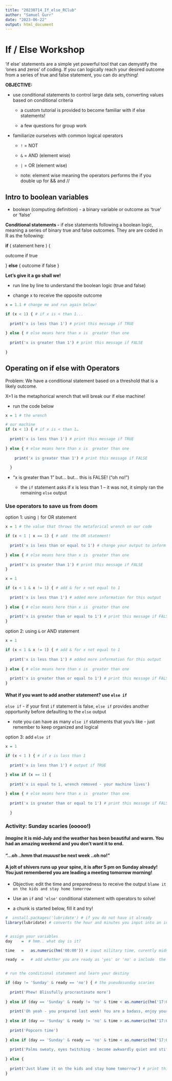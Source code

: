 ```yaml
---
title: "20230714_If_else_RClub"
author: "Samuel Gurr"
date: "2023-06-22"
output: html_document
---
```


# If / Else Workshop

'if else' statements are a simple yet powerful tool that can demystify the 'ones and zeros' of coding. If you can logically reach your desired outcome from a series of true and false statement, you can do anything!

**OBJECTIVE:**

-   use conditional statements to control large data sets, converting values based on conditional criteria

    -   a custom tutorial is provided to become familiar with if else statements!

    -   a few questions for group work

-   familiarize ourselves with common logical operators

    -   `!` = NOT

    -   `&` = AND (element wise)

    -   `|` = OR (element wise)

    -   note: element wise meaning the operators performs the if you double up for && and //

## Intro to boolean variables

-   boolean (computing definition) - a binary variable or outcome as 'true' or 'false'

**Conditional statements -** if else statements following a boolean logic, meaning a series of binary true and false outcomes. They are are coded in R as the following:

**if** ( statement here ) {

outcome if true

} **else** { outcome if false }

**Let's give it a go shall we!**

-   run line by line to understand the boolean logic (true and false)

-   change x to receive the opposite outcome

```r

x = 1.1 # change me and run again below! 

if (x < 1) { # if x is < than 1...
  
  print('x is less than 1') # print this message if TRUE 
  
} else { # else means here than x is  greater than one
  
  print('x is greater than 1') # print this message if FALSE 
  
}

```

## Operating on if else with Operators

Problem: We have a conditional statement based on a threshold that is a likely outcome.

X=1 is the metaphorical wrench that will break our if else machine!

-   run the code below

```r

x = 1 # the wrench

# our machine
if (x < 1) { # if x is < than 1…    
  
  print('x is less than 1') # print this message if TRUE    
  
} else { # else means here than x is  greater than one    
  
    print('x is greater than 1') # print this message if FALSE  
  
  }

```

-   "x is greater than 1" but... but... this is FALSE! ("oh no!")

    -   the `if` statement asks if x is less than 1 -- it was not, it simply ran the remaining `else` output

### Use operators to save us from doom

option 1: using `|` for OR statement

```r

x = 1 # the value that throws the metaforical wrench on our code 

if (x < 1 | x == 1) { # add  the OR statement!
  
  print('x is less than or equal to 1') # change your output to inform yourself
  
} else { # else means here than x is  greater than one
  
  print('x is greater than 1') # print this message if FALSE 
}

```

```r

x = 1 

if (x < 1 & x != 1) { # add & for x not equal to 1
  
  print('x is less than 1') # added more information for this output
  
} else { # else means here than x is  greater than one
  
  print('x is greater than or equal to 1') # print this message if FALSE 
}
```

option 2: using `&` or AND statement

```r

x = 1 

if (x < 1 & x != 1) { # add & for x not equal to 1
  
  print('x is less than 1') # added more information for this output
  
} else { # else means here than x is  greater than one
  
  print('x is greater than or equal to 1') # print this message if FALSE 
}
```

#### What if you want to add another statement? use `else if`

`else if` - if your first `if` statement is false, `else if` provides another opportunity before defaulting to the `else` output

-   note you can have as many `else if` statements that you's like - just remember to keep organized and logical

option 3: add `else if`

```r
x = 1   

if (x < 1 ) { # if x is lass than 1      
  
  print('x is less than 1') # output if TRUE 

} else if (x == 1) {
  
  print('x is equal to 1, wrench removed - your machine lives')
  
} else { # else means here than x is  greater than one     
    
  print('x is greater than or equal to 1') # print this message if FALSE  
  
  }
```

### Activity: Sunday scaries (ooooo!)

#### *Imagine* it is mid-July and the weather has been beautiful and warm. You had an amazing weekend and you don't want it to end. 

#### "...oh ..hmm that *muuust* be next week ..oh no!" 

#### A jolt of shivers runs up your spine, it is after 5 pm on Sunday already! You just remembered you are leading a meeting tomorrow morning!  

-   Objective: edit the time and preparedness to receive the output `blame it on the kids and stay home tomorrow`

```{=html}
<!-- -->
```
-   Use an `if` and `'else'` conditional statement with operators to solve!

-   a chunk is started below, fill it and try!

```r
#  install.packages('lubridate') # if you do not have it already
library(lubridate) # converts the hour and minutes you input into an integer, 


# assign your variables
day    =  # hmm.. what day is it?

time   =   as.numeric(hm('00:00')) # input military time, curently midnight 'hm' lubridate

ready  =   # add whether you are ready as 'yes' or 'no' o include  the quptes as a string


# run the conditional statement and learn your destiny 

if (day != 'Sunday' & ready == 'no') { # the pseudosunday scaries 
  
  print('Phew! Blissfully procrastinate more') 
  
} else if (day == 'Sunday' & ready != 'no' & time < as.numeric(hm('17:00'))) { # almost forgot that you are awesome
  
  print('Oh yeah - you prepared last week! You are a badass, enjoy your time in the sun.')
  
} else if (day == 'Sunday' & ready != 'no' & time > as.numeric(hm('17:00'))) {
  
  print('Popcorn time')
  
} else if (day == 'Sunday' & ready == 'no' & time < as.numeric(hm('17:00'))) {
  
  print('Palms sweaty, eyes twitching - become awkwardly quiet and stiff. You make your wide-eyed goodbyes to your friends as you inch closer to the exit. You will finish the task if your life depends on it.')
  
} else { 
  
  print('Just blame it on the kids and stay home tomorrow') # print this message if FALSE 
}
```

### 
